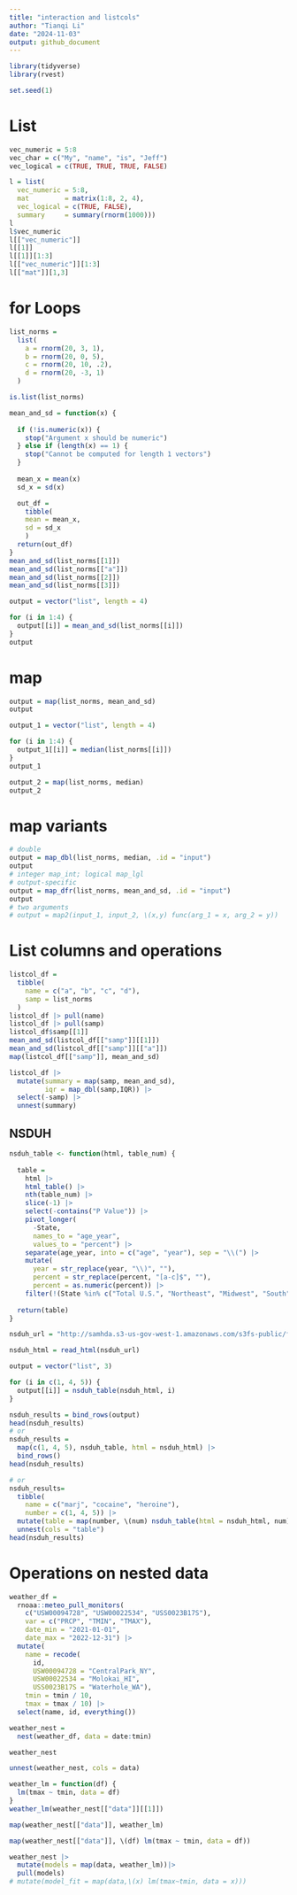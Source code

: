 ```yaml
---
title: "interaction and listcols"
author: "Tianqi Li"
date: "2024-11-03"
output: github_document
---
```


```r
library(tidyverse)
library(rvest)
```

```r
set.seed(1)
```

# List
```r
vec_numeric = 5:8
vec_char = c("My", "name", "is", "Jeff")
vec_logical = c(TRUE, TRUE, TRUE, FALSE)

l = list(
  vec_numeric = 5:8,
  mat         = matrix(1:8, 2, 4),
  vec_logical = c(TRUE, FALSE),
  summary     = summary(rnorm(1000)))
l
l$vec_numeric
l[["vec_numeric"]]
l[[1]]
l[[1]][1:3]
l[["vec_numeric"]][1:3]
l[["mat"]][1,3]
```

# for Loops
```r
list_norms = 
  list(
    a = rnorm(20, 3, 1),
    b = rnorm(20, 0, 5),
    c = rnorm(20, 10, .2),
    d = rnorm(20, -3, 1)
  )

is.list(list_norms)
```

```r
mean_and_sd = function(x) {
  
  if (!is.numeric(x)) {
    stop("Argument x should be numeric")
  } else if (length(x) == 1) {
    stop("Cannot be computed for length 1 vectors")
  }
  
  mean_x = mean(x)
  sd_x = sd(x)

  out_df = 
    tibble(
    mean = mean_x, 
    sd = sd_x
    )
  return(out_df)
}
mean_and_sd(list_norms[[1]])
mean_and_sd(list_norms[["a"]])
mean_and_sd(list_norms[[2]])
mean_and_sd(list_norms[[3]])
```
```r
output = vector("list", length = 4)

for (i in 1:4) {
  output[[i]] = mean_and_sd(list_norms[[i]])
}
output
```

# map

```r
output = map(list_norms, mean_and_sd)
output
```

```r
output_1 = vector("list", length = 4)

for (i in 1:4) {
  output_1[[i]] = median(list_norms[[i]])
}
output_1

output_2 = map(list_norms, median)
output_2
```

# map variants

```r
# double
output = map_dbl(list_norms, median, .id = "input")
output
# integer map_int; logical map_lgl
# output-specific
output = map_dfr(list_norms, mean_and_sd, .id = "input")
output
# two arguments
# output = map2(input_1, input_2, \(x,y) func(arg_1 = x, arg_2 = y))
```

# List columns and operations

```r
listcol_df = 
  tibble(
    name = c("a", "b", "c", "d"),
    samp = list_norms
  )
listcol_df |> pull(name)
listcol_df |> pull(samp)
listcol_df$samp[[1]]
mean_and_sd(listcol_df[["samp"]][[1]])
mean_and_sd(listcol_df[["samp"]][["a"]])
map(listcol_df[["samp"]], mean_and_sd)
```

```r
listcol_df |> 
  mutate(summary = map(samp, mean_and_sd),
         iqr = map_dbl(samp,IQR)) |>
  select(-samp) |>
  unnest(summary)
```

## NSDUH

```r
nsduh_table <- function(html, table_num) {
  
  table = 
    html |> 
    html_table() |> 
    nth(table_num) |>
    slice(-1) |> 
    select(-contains("P Value")) |>
    pivot_longer(
      -State,
      names_to = "age_year", 
      values_to = "percent") |>
    separate(age_year, into = c("age", "year"), sep = "\\(") |>
    mutate(
      year = str_replace(year, "\\)", ""),
      percent = str_replace(percent, "[a-c]$", ""),
      percent = as.numeric(percent)) |>
    filter(!(State %in% c("Total U.S.", "Northeast", "Midwest", "South", "West")))
  
  return(table)
}

nsduh_url = "http://samhda.s3-us-gov-west-1.amazonaws.com/s3fs-public/field-uploads/2k15StateFiles/NSDUHsaeShortTermCHG2015.htm"

nsduh_html = read_html(nsduh_url)

output = vector("list", 3)

for (i in c(1, 4, 5)) {
  output[[i]] = nsduh_table(nsduh_html, i)
}

nsduh_results = bind_rows(output)
head(nsduh_results)
# or
nsduh_results = 
  map(c(1, 4, 5), nsduh_table, html = nsduh_html) |> 
  bind_rows()
head(nsduh_results)
```

```r
# or
nsduh_results= 
  tibble(
    name = c("marj", "cocaine", "heroine"),
    number = c(1, 4, 5)) |> 
  mutate(table = map(number, \(num) nsduh_table(html = nsduh_html, num))) |> 
  unnest(cols = "table")
head(nsduh_results)
```

# Operations on nested data
```r
weather_df = 
  rnoaa::meteo_pull_monitors(
    c("USW00094728", "USW00022534", "USS0023B17S"),
    var = c("PRCP", "TMIN", "TMAX"), 
    date_min = "2021-01-01",
    date_max = "2022-12-31") |>
  mutate(
    name = recode(
      id, 
      USW00094728 = "CentralPark_NY", 
      USW00022534 = "Molokai_HI",
      USS0023B17S = "Waterhole_WA"),
    tmin = tmin / 10,
    tmax = tmax / 10) |>
  select(name, id, everything())
```
```r
weather_nest = 
  nest(weather_df, data = date:tmin)

weather_nest
```

```r
unnest(weather_nest, cols = data)
```

```r
weather_lm = function(df) {
  lm(tmax ~ tmin, data = df)
}
weather_lm(weather_nest[["data"]][[1]])
```

```r
map(weather_nest[["data"]], weather_lm)
```

```r
map(weather_nest[["data"]], \(df) lm(tmax ~ tmin, data = df))
```

```r
weather_nest |> 
  mutate(models = map(data, weather_lm))|>
  pull(models)
# mutate(model_fit = map(data,\(x) lm(tmax~tmin, data = x)))
```

